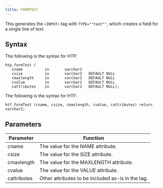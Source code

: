 ```yaml
---
title: FORMTEXT
---
```


This generates the `<INPUT>` tag with `TYPE=""text""`, which creates a field for a single line of text.

## Syntax

The following is the syntax for HTP:
```
htp.formText (
   cname          in       varchar2
   csize          in       varchar2   DEFAULT NULL
   cmaxlength     in       varchar2   DEFAULT NULL
   cvalue         in       varchar2   DEFAULT NULL
   cattributes    in       varchar2   DEFAULT NULL);
```

The following is the syntax for HTF:
```
htf.formText (cname, csize, cmaxlength, cvalue, cattributes) return varchar2;
```

## Parameters

| Parameter | Function |
| --------- | -------- |
| cname | The value for the NAME attribute. |
| csize | The value for the SIZE attribute. |
| cmaxlength | The value for the MAXLENGTH attribute. |
| cvalue | The value for the VALUE attribute. |
| cattributes | Other attributes to be included as-is in the tag. |